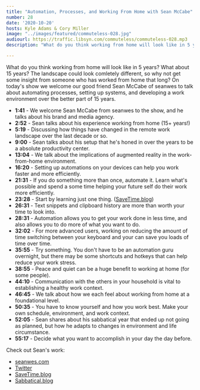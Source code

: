 ```yaml
---
title: "Automation, Processes, and Working From Home with Sean McCabe"
number: 28
date: '2020-10-20'
hosts: Kyle Adams & Cory Miller
image: "../images/featured/commuteless-028.jpg"
audiourl: https://traffic.libsyn.com/commuteless/commuteless-028.mp3
description: "What do you think working from home will look like in 5 years? What about 15 years? The landscape could look comletely different, so why not get some insight from someone who has worked from home that long? On today's show we welcome our good friend Sean McCabe of seanwes to talk about automating processes, setting up systems, and developing a work environment over the better part of 15 years."

---
```


What do you think working from home will look like in 5 years? What about 15 years? The landscape could look comletely different, so why not get some insight from someone who has worked from home that long? On today's show we welcome our good friend Sean McCabe of seanwes to talk about automating processes, setting up systems, and developing a work environment over the better part of 15 years.

- **1:41** - We welcome Sean McCabe from seanwes to the show, and he talks about his brand and media agency.
- **2:52** - Sean talks about his experience working from home (15+ years!)
- **5:19** - Discussing how things have changed in the remote work landscape over the last decade or so.
- **9:00** - Sean talks about his setup that he's honed in over the years to be a absolute productivity center.
- **13:04** - We talk about the implications of augmented reality in the work-from-home environment.
- **16:20** - Setting up automations on your devices can help you work faster and more efficiently.
- **21:31** - If you do something more than once, automate it. Learn what's possible and spend a some time helping your future self do their work more efficiently.
- **23:28** - Start by learning just one thing. ([SaveTime.blog](https://savetime.blog/))
- **26:31** - Text snippets and clipboard history are more than worth your time to look into.
- **28:31** - Automation allows you to get your work done in less time, and also allows you to do more of what you want to do.
- **32:02** - For more advanced users, working on reducing the amount of time switching between your keyboard and your can save you loads of time over time.
- **35:55** - Try something. You don't have to be an automation guru overnight, but there may be some shortcuts and hotkeys that can help reduce your work stress.
- **38:55** - Peace and quiet can be a huge benefit to working at home (for some people).
- **44:10** - Communication with the others in your household is vital to establishing a healthy work context.
- **46:45** - We talk about how we each feel about working from home at a foundational level.
- **50:35** - You have to know yourself and how you work best. Make your own schedule, environment, and work context.
- **52:05** - Sean shares about his sabbatical year that ended up not going as planned, but how he adapts to changes in environment and life circumstance.
- **55:17** - Decide what you want to accomplish in your day the day before.

Check out Sean's work:

- [seanwes.com](https://seanwes.com)
- [Twitter](https://twitter.com/seanwes)
- [SaveTime.blog](https://savetime.blog/)
- [Sabbatical.blog](https://sabbatical.blog)